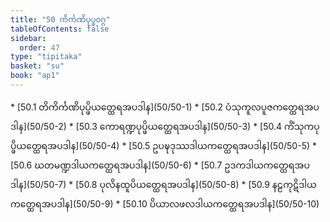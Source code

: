 ```yaml
---
title: "50 ကိင်္ကဏိပုပ္ဖဝဂ္ဂ"
tableOfContents: false
sidebar:
  order: 47
type: "tipitaka"
basket: "su"
book: "ap1"
---
```



<DynamicBreadcrumb />



<TableOfContents book="ap1" section="50">
* [50.1 တိကိင်္ကဏိပုပ္ဖိယတ္ထေရအပဒါန](50/50-1)
* [50.2 ပံသုကူလပူဇကတ္ထေရအပဒါန](50/50-2)
* [50.3 ကောရဏ္ဍပုပ္ဖိယတ္ထေရအပဒါန](50/50-3)
* [50.4 ကိံသုကပုပ္ဖိယတ္ထေရအပဒါန](50/50-4)
* [50.5 ဥပဍ္ဎဒုဿဒါယကတ္ထေရအပဒါန](50/50-5)
* [50.6 ဃတမဏ္ဍဒါယကတ္ထေရအပဒါန](50/50-6)
* [50.7 ဥဒကဒါယကတ္ထေရအပဒါန](50/50-7)
* [50.8 ပုလိနထူပိယတ္ထေရအပဒါန](50/50-8)
* [50.9 နဠကုဋိဒါယကတ္ထေရအပဒါန](50/50-9)
* [50.10 ပိယာလဖလဒါယကတ္ထေရအပဒါန](50/50-10)
</TableOfContents>